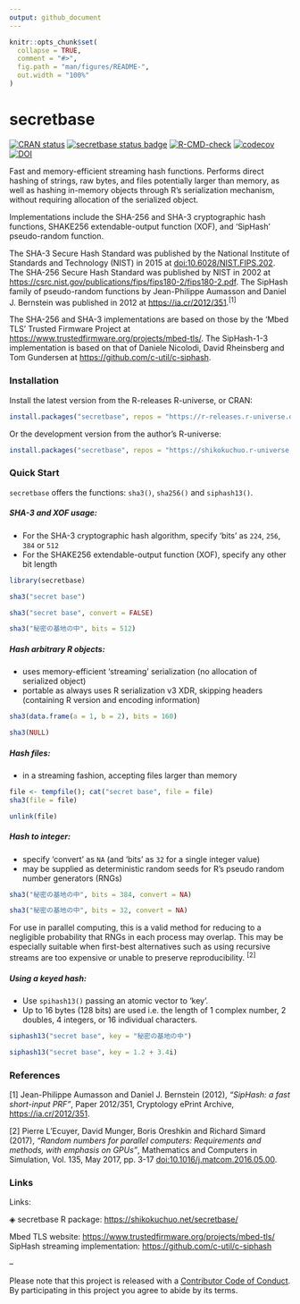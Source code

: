 ```yaml
---
output: github_document
---
```


<!-- README.md is generated from README.Rmd. Please edit that file -->

```r
knitr::opts_chunk$set(
  collapse = TRUE,
  comment = "#>",
  fig.path = "man/figures/README-",
  out.width = "100%"
)
```

# secretbase

<!-- badges: start -->
[![CRAN status](https://www.r-pkg.org/badges/version/secretbase?color=42147b)](https://CRAN.R-project.org/package=secretbase)
[![secretbase status badge](https://shikokuchuo.r-universe.dev/badges/secretbase?color=e4723a)](https://shikokuchuo.r-universe.dev/secretbase)
[![R-CMD-check](https://github.com/shikokuchuo/secretbase/workflows/R-CMD-check/badge.svg)](https://github.com/shikokuchuo/secretbase/actions)
[![codecov](https://codecov.io/gh/shikokuchuo/secretbase/graph/badge.svg)](https://app.codecov.io/gh/shikokuchuo/secretbase)
[![DOI](https://zenodo.org/badge/745691432.svg)](https://zenodo.org/doi/10.5281/zenodo.10553139)
<!-- badges: end -->

Fast and memory-efficient streaming hash functions. Performs direct hashing of strings, raw bytes, and files potentially larger than memory, as well as hashing in-memory objects through R's serialization mechanism, without requiring allocation of the serialized object.

Implementations include the SHA-256 and SHA-3 cryptographic hash functions, SHAKE256 extendable-output function (XOF), and 'SipHash' pseudo-random function.

The SHA-3 Secure Hash Standard was published by the National Institute of Standards and Technology (NIST) in 2015 at [doi:10.6028/NIST.FIPS.202](https://dx.doi.org/10.6028/NIST.FIPS.202). The SHA-256 Secure Hash Standard was published by NIST in 2002 at <https://csrc.nist.gov/publications/fips/fips180-2/fips180-2.pdf>. The SipHash family of pseudo-random functions by Jean-Philippe Aumasson and Daniel J. Bernstein was published in 2012 at <https://ia.cr/2012/351>.<sup>[1]</sup>

The SHA-256 and SHA-3 implementations are based on those by the 'Mbed TLS' Trusted Firmware Project at <https://www.trustedfirmware.org/projects/mbed-tls/>. The SipHash-1-3 implementation is based on that of Daniele Nicolodi, David Rheinsberg and Tom Gundersen at <https://github.com/c-util/c-siphash>.

### Installation

Install the latest version from the R-releases R-universe, or CRAN:

```r
install.packages("secretbase", repos = "https://r-releases.r-universe.dev")
```

Or the development version from the author's R-universe:

```r
install.packages("secretbase", repos = "https://shikokuchuo.r-universe.dev")
```

### Quick Start

`secretbase` offers the functions: `sha3()`, `sha256()` and `siphash13()`.

##### SHA-3 and XOF usage:
 
 - For the SHA-3 cryptographic hash algorithm, specify 'bits' as `224`, `256`, `384` or `512`
 - For the SHAKE256 extendable-output function (XOF), specify any other bit length

```r
library(secretbase)

sha3("secret base")

sha3("secret base", convert = FALSE)

sha3("秘密の基地の中", bits = 512)

```

##### Hash arbitrary R objects:

 - uses memory-efficient 'streaming' serialization (no allocation of serialized object)
 - portable as always uses R serialization v3 XDR, skipping headers (containing R version and encoding information)

```r
sha3(data.frame(a = 1, b = 2), bits = 160)

sha3(NULL)
```

##### Hash files:

 - in a streaming fashion, accepting files larger than memory

```r
file <- tempfile(); cat("secret base", file = file)
sha3(file = file)
```
```r
unlink(file)
```

##### Hash to integer:

 - specify 'convert' as `NA` (and 'bits' as `32` for a single integer value)
 - may be supplied as deterministic random seeds for R's pseudo random number generators (RNGs)

```r
sha3("秘密の基地の中", bits = 384, convert = NA)

sha3("秘密の基地の中", bits = 32, convert = NA)
```

For use in parallel computing, this is a valid method for reducing to a negligible probability that RNGs in each process may overlap. This may be especially suitable when first-best alternatives such as using recursive streams are too expensive or unable to preserve reproducibility. <sup>[2]</sup>

##### Using a keyed hash:

- Use `spihash13()` passing an atomic vector to 'key'.
- Up to 16 bytes (128 bits) are used i.e. the length of 1 complex number, 2 doubles, 4 integers, or 16 individual characters.

```r
siphash13("secret base", key = "秘密の基地の中")

siphash13("secret base", key = 1.2 + 3.4i)
```

### References

[1] Jean-Philippe Aumasson and Daniel J. Bernstein (2012), *"SipHash: a fast short-input PRF"*, Paper 2012/351, Cryptology ePrint Archive, <https://ia.cr/2012/351>.

[2] Pierre L’Ecuyer, David Munger, Boris Oreshkin and Richard Simard (2017), *"Random numbers for parallel computers: Requirements and methods, with emphasis on GPUs"*, Mathematics and Computers in Simulation, Vol. 135, May 2017, pp. 3-17 [doi:10.1016/j.matcom.2016.05.00](https://doi.org/10.1016/j.matcom.2016.05.005).

### Links

Links:

◈ secretbase R package: <https://shikokuchuo.net/secretbase/>

Mbed TLS website: <https://www.trustedfirmware.org/projects/mbed-tls/><br />
SipHash streaming implementation: <https://github.com/c-util/c-siphash>

--

Please note that this project is released with a [Contributor Code of Conduct](https://shikokuchuo.net/secretbase/CODE_OF_CONDUCT.html). By participating in this project you agree to abide by its terms.
